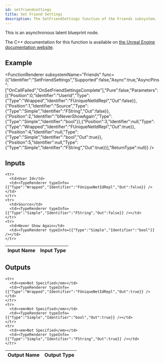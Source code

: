 ```yaml
---
id: setfriendsettings
title: Set Friend Settings
description: The SetFriendSettings function of the Friends subsystem.
---
```



This is an asynchronous latent blueprint node.

The C++ documentation for this function is available on [the Unreal Engine documentation website](https://dev.epicgames.com/documentation/en-us/unreal-engine/API/Plugins/OnlineSubsystem/Interfaces/IOnlineFriends/).

## Example

<FunctionRenderer subsystemName="Friends" func={{"Identifier":"SetFriendSettings","Supported":false,"Async":true,"AsyncPins":["OnCallFailed","OnSetFriendSettingsComplete"],"Pure":false,"Parameters":[{"Position":0,"Identifier":"UserId","Type":{"Type":"Wrapped","Identifier":"FUniqueNetIdRepl","Out":false}},{"Position":1,"Identifier":"Source","Type":{"Type":"Simple","Identifier":"FString","Out":false}},{"Position":2,"Identifier":"bNeverShowAgain","Type":{"Type":"Simple","Identifier":"bool"}},{"Position":3,"Identifier":null,"Type":{"Type":"Wrapped","Identifier":"FUniqueNetIdRepl","Out":true}},{"Position":4,"Identifier":null,"Type":{"Type":"Simple","Identifier":"bool","Out":true}},{"Position":5,"Identifier":null,"Type":{"Type":"Simple","Identifier":"FString","Out":true}}],"ReturnType":null}} />

## Inputs


<table>
  <thead>
    <tr>
      <th>Input Name</th>
      <th>Input Type</th>
    </tr>
  </thead>
  <tbody>
    
    <tr>
      <td>User Id</td>
      <td><TypeRenderer typeInfo={{"Type":"Wrapped","Identifier":"FUniqueNetIdRepl","Out":false}} /></td>
    </tr>
    <tr>
      <td>Source</td>
      <td><TypeRenderer typeInfo={{"Type":"Simple","Identifier":"FString","Out":false}} /></td>
    </tr>
    <tr>
      <td>Never Show Again</td>
      <td><TypeRenderer typeInfo={{"Type":"Simple","Identifier":"bool"}} /></td>
    </tr>
  </tbody>
</table>


## Outputs


<table>
  <thead>
    <tr>
      <th>Output Name</th>
      <th>Output Type</th>
    </tr>
  </thead>
  <tbody>
    
    <tr>
      <td><em>Not Specified</em></td>
      <td><TypeRenderer typeInfo={{"Type":"Wrapped","Identifier":"FUniqueNetIdRepl","Out":true}} /></td>
    </tr>
    <tr>
      <td><em>Not Specified</em></td>
      <td><TypeRenderer typeInfo={{"Type":"Simple","Identifier":"bool","Out":true}} /></td>
    </tr>
    <tr>
      <td><em>Not Specified</em></td>
      <td><TypeRenderer typeInfo={{"Type":"Simple","Identifier":"FString","Out":true}} /></td>
    </tr>
  </tbody>
</table>


